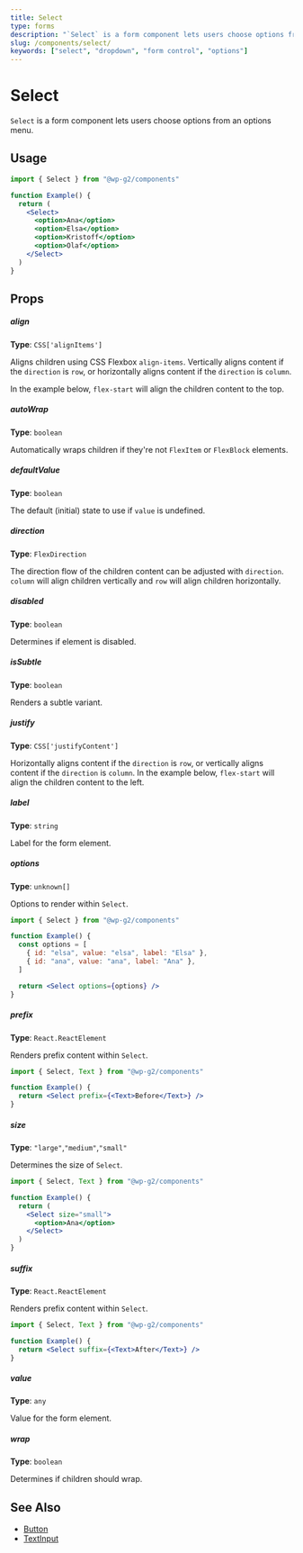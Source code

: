 ```yaml
---
title: Select
type: forms
description: "`Select` is a form component lets users choose options from an options menu."
slug: /components/select/
keywords: ["select", "dropdown", "form control", "options"]
---
```


# Select

`Select` is a form component lets users choose options from an options menu.

<!-- props -->
<!-- Automatically Generated -->

## Usage

```jsx live
import { Select } from "@wp-g2/components"

function Example() {
  return (
    <Select>
      <option>Ana</option>
      <option>Elsa</option>
      <option>Kristoff</option>
      <option>Olaf</option>
    </Select>
  )
}
```

## Props

##### align

**Type**: `CSS['alignItems']`

Aligns children using CSS Flexbox `align-items`. Vertically aligns content if the `direction` is `row`, or horizontally aligns content if the `direction` is `column`.

In the example below, `flex-start` will align the children content to the top.

##### autoWrap

**Type**: `boolean`

Automatically wraps children if they're not `FlexItem` or `FlexBlock` elements.

##### defaultValue

**Type**: `boolean`

The default (initial) state to use if `value` is undefined.

##### direction

**Type**: `FlexDirection`

The direction flow of the children content can be adjusted with `direction`. `column` will align children vertically and `row` will align children horizontally.

##### disabled

**Type**: `boolean`

Determines if element is disabled.

##### isSubtle

**Type**: `boolean`

Renders a subtle variant.

##### justify

**Type**: `CSS['justifyContent']`

Horizontally aligns content if the `direction` is `row`, or vertically aligns content if the `direction` is `column`.
In the example below, `flex-start` will align the children content to the left.

##### label

**Type**: `string`

Label for the form element.

##### options

**Type**: `unknown[]`

Options to render within `Select`.

```jsx live
import { Select } from "@wp-g2/components"

function Example() {
  const options = [
    { id: "elsa", value: "elsa", label: "Elsa" },
    { id: "ana", value: "ana", label: "Ana" },
  ]

  return <Select options={options} />
}
```

##### prefix

**Type**: `React.ReactElement`

Renders prefix content within `Select`.

```jsx live
import { Select, Text } from "@wp-g2/components"

function Example() {
  return <Select prefix={<Text>Before</Text>} />
}
```

##### size

**Type**: `"large"`,`"medium"`,`"small"`

Determines the size of `Select`.

```jsx live
import { Select, Text } from "@wp-g2/components"

function Example() {
  return (
    <Select size="small">
      <option>Ana</option>
    </Select>
  )
}
```

##### suffix

**Type**: `React.ReactElement`

Renders prefix content within `Select`.

```jsx live
import { Select, Text } from "@wp-g2/components"

function Example() {
  return <Select suffix={<Text>After</Text>} />
}
```

##### value

**Type**: `any`

Value for the form element.

##### wrap

**Type**: `boolean`

Determines if children should wrap.

<!-- /Automatically Generated -->
<!-- /props -->

## See Also

- [Button](/components/button/)
- [TextInput](/components/textinput/)
